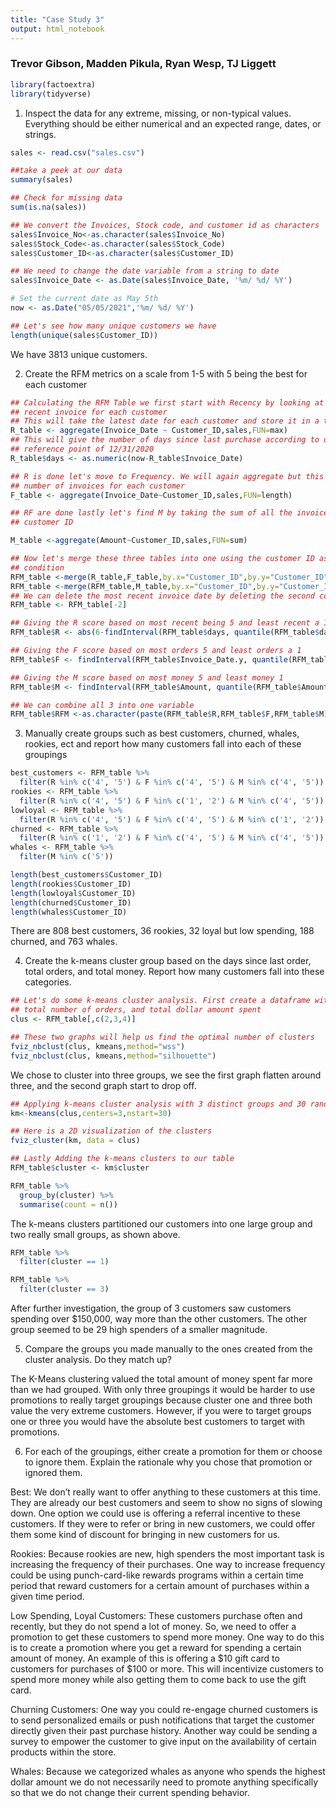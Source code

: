```yaml
---
title: "Case Study 3"
output: html_notebook
---
```


### Trevor Gibson, Madden Pikula, Ryan Wesp, TJ Liggett




```r
library(factoextra)
library(tidyverse)
```

1.    Inspect the data for any extreme, missing, or non-typical values. Everything should be either numerical and an expected range, dates, or strings.


```r
sales <- read.csv("sales.csv")

##take a peek at our data
summary(sales)

## Check for missing data
sum(is.na(sales))

```

```r
## We convert the Invoices, Stock code, and customer id as characters
sales$Invoice_No<-as.character(sales$Invoice_No)
sales$Stock_Code<-as.character(sales$Stock_Code)
sales$Customer_ID<-as.character(sales$Customer_ID)

## We need to change the date variable from a string to date
sales$Invoice_Date <- as.Date(sales$Invoice_Date, '%m/ %d/ %Y')
```

```r
# Set the current date as May 5th
now <- as.Date("05/05/2021",'%m/ %d/ %Y')

## Let's see how many unique customers we have
length(unique(sales$Customer_ID))
```
We have 3813 unique customers.


2.    Create the RFM metrics on a scale from 1-5 with 5 being the best for each customer

```r
## Calculating the RFM Table we first start with Recency by looking at the most
## recent invoice for each customer
## This will take the latest date for each customer and store it in a table
R_table <- aggregate(Invoice_Date ~ Customer_ID,sales,FUN=max)
## This will give the number of days since last purchase according to our 
## reference point of 12/31/2020
R_table$days <- as.numeric(now-R_table$Invoice_Date)

## R is done let's move to Frequency. We will again aggregate but this time add the
## number of invoices for each customer
F_table <- aggregate(Invoice_Date~Customer_ID,sales,FUN=length)

## RF are done lastly let's find M by taking the sum of all the invoices for each
## customer ID

M_table <-aggregate(Amount~Customer_ID,sales,FUN=sum)
```


```r
## Now let's merge these three tables into one using the customer ID as the merging
## condition
RFM_table <-merge(R_table,F_table,by.x="Customer_ID",by.y="Customer_ID")
RFM_table <-merge(RFM_table,M_table,by.x="Customer_ID",by.y="Customer_ID")
## We can delete the most recent invoice date by deleting the second column
RFM_table <- RFM_table[-2]
```


```r
## Giving the R score based on most recent being 5 and least recent a 1
RFM_table$R <- abs(6-findInterval(RFM_table$days, quantile(RFM_table$days, c(0.0, 0.2, 0.4, 0.6, 0.8)))) 

## Giving the F score based on most orders 5 and least orders a 1
RFM_table$F <- findInterval(RFM_table$Invoice_Date.y, quantile(RFM_table$Invoice_Date.y, c(0.0, 0.2, 0.4, 0.6, 0.8)))

## Giving the M score based on most money 5 and least money 1
RFM_table$M <- findInterval(RFM_table$Amount, quantile(RFM_table$Amount, c(0.0, 0.2, 0.4, 0.6, 0.8)))

## We can combine all 3 into one variable
RFM_table$RFM <-as.character(paste(RFM_table$R,RFM_table$F,RFM_table$M))
```

3.    Manually create groups such as best customers, churned, whales, rookies, ect and report how many customers fall into each of these groupings

```r
best_customers <- RFM_table %>%
  filter(R %in% c('4', '5') & F %in% c('4', '5') & M %in% c('4', '5'))
rookies <- RFM_table %>%
  filter(R %in% c('4', '5') & F %in% c('1', '2') & M %in% c('4', '5'))
lowloyal <- RFM_table %>%
  filter(R %in% c('4', '5') & F %in% c('4', '5') & M %in% c('1', '2'))
churned <- RFM_table %>%
  filter(R %in% c('1', '2') & F %in% c('4', '5') & M %in% c('4', '5'))
whales <- RFM_table %>%
  filter(M %in% c('5'))
```


```r
length(best_customers$Customer_ID)
length(rookies$Customer_ID)
length(lowloyal$Customer_ID)
length(churned$Customer_ID)
length(whales$Customer_ID)
```
There are 808 best customers, 36 rookies, 32 loyal but low spending, 188 churned, and 763 whales.

4.    Create the k-means cluster group based on the days since last order, total orders, and total money. Report how many customers fall into these categories.

```r
## Let's do some k-means cluster analysis. First create a dataframe with only days since last order,
## total number of orders, and total dollar amount spent
clus <- RFM_table[,c(2,3,4)]

## These two graphs will help us find the optimal number of clusters
fviz_nbclust(clus, kmeans,method="wss")
fviz_nbclust(clus, kmeans,method="silhouette")
```
We chose to cluster into three groups, we see the first graph flatten around three, and the second graph start to drop off.

```r
## Applying k-means cluster analysis with 3 distinct groups and 30 random starts
km<-kmeans(clus,centers=3,nstart=30)

## Here is a 2D visualization of the clusters
fviz_cluster(km, data = clus)

## Lastly Adding the k-means clusters to our table
RFM_table$cluster <- km$cluster
```


```r
RFM_table %>%
  group_by(cluster) %>%
  summarise(count = n())
```

The k-means clusters partitioned our customers into one large group and two really small groups, as shown above.

```r
RFM_table %>%
  filter(cluster == 1)

RFM_table %>%
  filter(cluster == 3)
```

After further investigation, the group of 3 customers saw customers spending over $150,000, way more than the other customers. The other group seemed to be 29 high spenders of a smaller magnitude.

5.    Compare the groups you made manually to the ones created from the cluster analysis. Do they match up? 

The K-Means clustering valued the total amount of money spent far more than we had grouped. With only three groupings it would be harder to use promotions to really target groupings because cluster one and three both value the very extreme customers. However, if you were to target groups one or three you would have the absolute best customers to target with promotions.

6.    For each of the groupings, either create a promotion for them or choose to ignore them. Explain the rationale why you chose that promotion or ignored them. 

Best: We don’t really want to offer anything to these customers at this time. They are already our best customers and seem to show no signs of slowing down. One option we could use is offering a referral incentive to these customers. If they were to refer or bring in new customers, we could offer them some kind of discount for bringing in new customers for us. 

Rookies: Because rookies are new, high spenders the most important task is increasing the frequency of their purchases. One way to increase frequency could be using punch-card-like rewards programs within a certain time period that reward customers for a certain amount of purchases within a given time period. 

Low Spending, Loyal Customers: These customers purchase often and recently, but they do not spend a lot of money. So, we need to offer a promotion to get these customers to spend more money. One way to do this is to create a promotion where you get a reward for spending a certain amount of money. An example of this is offering a $10 gift card to customers for purchases of $100 or more. This will incentivize customers to spend more money while also getting them to come back to use the gift card.

Churning Customers: One way you could re-engage churned customers is to send personalized emails or push notifications that target the customer directly given their past purchase history. Another way could be sending a survey to empower the customer to give input on the availability of certain products within the store.

Whales: Because we categorized whales as anyone who spends the highest dollar amount we do not necessarily need to promote anything specifically so that we do not change their current spending behavior.

